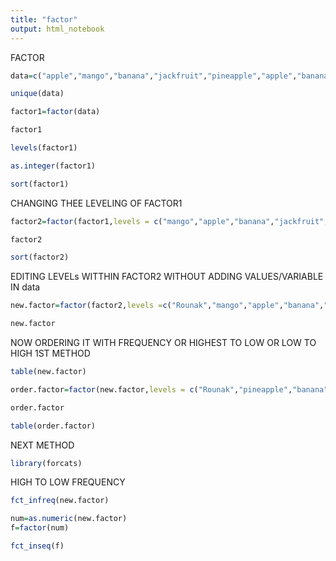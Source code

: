 ```yaml
---
title: "factor"
output: html_notebook
---
```

FACTOR

```r
data=c("apple","mango","banana","jackfruit","pineapple","apple","banana","jackfruit","mango","mango","jackfruit","apple","mango")
```

```r
unique(data)

```

```r
factor1=factor(data)
```

```r
factor1

```
```r
levels(factor1)
```

```r
as.integer(factor1)
```
```r
sort(factor1)
```
CHANGING THEE LEVELING OF FACTOR1

```r
factor2=factor(factor1,levels = c("mango","apple","banana","jackfruit","pineapple"))
```
```r
factor2

```
```r
sort(factor2)
```
 EDITING LEVELs  WITTHIN FACTOR2 WITHOUT ADDING VALUES/VARIABLE IN data

```r
new.factor=factor(factor2,levels =c("Rounak","mango","apple","banana","jackfruit","pineapple") )

```
```r
new.factor
```
NOW ORDERING IT WITH FREQUENCY OR HIGHEST TO LOW OR LOW TO HIGH
1ST METHOD


```r
table(new.factor)
```
```r
order.factor=factor(new.factor,levels = c("Rounak","pineapple","banana","jackfruit","apple","mango"))
```
```r
order.factor
```
```r
table(order.factor)
```
NEXT METHOD
```r
library(forcats)
```
HIGH TO LOW FREQUENCY
```r
fct_infreq(new.factor)
```
```r
num=as.numeric(new.factor)
f=factor(num)

```

```r
fct_inseq(f)
```














